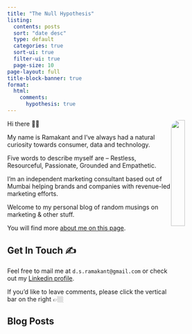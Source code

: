 ```yaml
---
title: "The Null Hypothesis"
listing:
  contents: posts
  sort: "date desc"
  type: default
  categories: true
  sort-ui: true
  filter-ui: true
  page-size: 10
page-layout: full
title-block-banner: true
format:
  html:
    comments:
      hypothesis: true
---
```


![](images/DSCN4504_v2.JPG){style="fig-align: right; float: right; border-radius: 20px" width="25%"}

Hi there 👋🏼

My name is Ramakant and I've always had a natural curiosity towards consumer, data and technology.

Five words to describe myself are – Restless, Resourceful, Passionate, Grounded and Empathetic.

I'm an independent marketing consultant based out of Mumbai helping brands and companies with revenue-led marketing efforts.

Welcome to my personal blog of random musings on marketing & other stuff.

You will find more [about me on this page](https://www.ds-ramakant.com/about.html).

## Get In Touch ✍️

Feel free to mail me at `d.s.ramakant@gmail.com` or check out my [Linkedin profile](https://www.linkedin.com/in/dsramakant/).

If you'd like to leave comments, please click the vertical bar on the right 👉🏼

## Blog Posts
